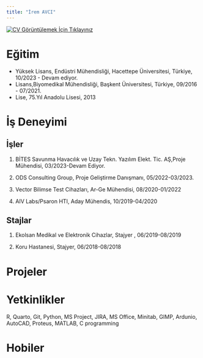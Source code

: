 ```yaml
---
title: "İrem AVCI"
---
```


[![CV Görüntülemek İçin Tıklayınız](/assets/images/IremAvci.jpeg){fig-align="center"}](/assets/CV's/Irem_Avci_CV.pdf)

# Eğitim

-   Yüksek Lisans, Endüstri Mühendisliği, Hacettepe Üniversitesi, Türkiye, 10/2023 - Devam ediyor.
-   Lisans,Biyomedikal Mühendisliği, Başkent Üniversitesi, Türkiye, 09/2016 - 07/2021.
-   Lise, 75.Yıl Anadolu Lisesi, 2013

# İş Deneyimi

## İşler

1.  BİTES Savunma Havacılık ve Uzay Tekn. Yazılım Elekt. Tic. AŞ,Proje Mühendisi, 03/2023-Devam Ediyor.

2.  ODS Consulting Group, Proje Geliştirme Danışmanı, 05/2022-03/2023.

3.  Vector Bilimse Test Cihazları, Ar-Ge Mühendisi, 08/2020-01/2022

4.  AIV Labs/Psaron HTI, Aday Mühendis, 10/2019-04/2020

## Stajlar

1.  Ekolsan Medikal ve Elektronik Cihazlar, Stajyer , 06/2019-08/2019

2.  Koru Hastanesi, Stajyer, 06/2018-08/2018

# Projeler

# 

# Yetkinlikler

R, Quarto, Git, Python, MS Project, JIRA, MS Office, Minitab, GIMP, Ardunio, AutoCAD, Proteus, MATLAB, C programming

# Hobiler

